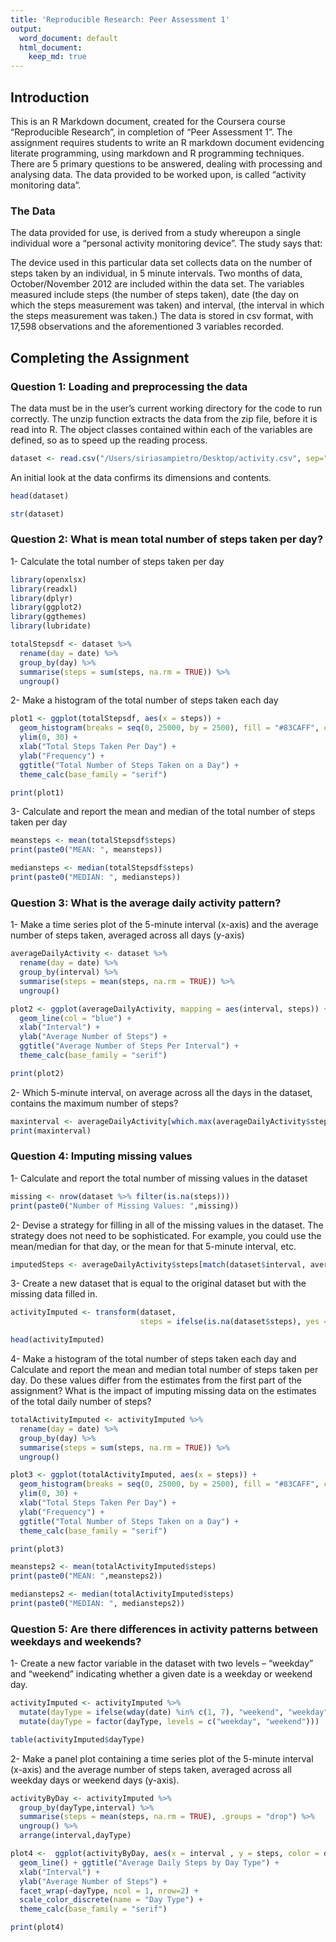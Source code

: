 ```yaml
---
title: 'Reproducible Research: Peer Assessment 1'
output:
  word_document: default
  html_document:
    keep_md: true
---
```


## Introduction

This is an R Markdown document, created for the Coursera course "Reproducible Research", in completion of "Peer Assessment 1". The assignment requires students to write an R markdown document evidencing literate programming, using markdown and R programming techniques. There are 5 primary questions to be answered, dealing with processing and analysing data. The data provided to be worked upon, is called "activity monitoring data".

### The Data

The data provided for use, is derived from a study whereupon a single individual wore a "personal activity monitoring device". The study says that:

The device used in this particular data set collects data on the number of steps taken by an individual, in 5 minute intervals. Two months of data, October/November 2012 are included within the data set. The variables measured include steps (the number of steps taken), date (the day on which the steps measurement was taken) and interval, (the interval in which the steps measurement was taken.) The data is stored in csv format, with 17,598 observations and the aforementioned 3 variables recorded.

## Completing the Assignment

### Question 1: Loading and preprocessing the data

The data must be in the user's current working directory for the code to run correctly. The unzip function extracts the data from the zip file, before it is read into R. The object classes contained within each of the variables are defined, so as to speed up the reading process.

```r
dataset <- read.csv("/Users/siriasampietro/Desktop/activity.csv", sep=",", header=TRUE)
```

An initial look at the data confirms its dimensions and contents.

```r
head(dataset)
```

```r
str(dataset)
```

### Question 2: What is mean total number of steps taken per day?

1- Calculate the total number of steps taken per day

```r
library(openxlsx)
library(readxl)
library(dplyr)
library(ggplot2)
library(ggthemes)
library(lubridate)
```

```r
totalStepsdf <- dataset %>%
  rename(day = date) %>%
  group_by(day) %>%
  summarise(steps = sum(steps, na.rm = TRUE)) %>%
  ungroup()
```

2- Make a histogram of the total number of steps taken each day

```r
plot1 <- ggplot(totalStepsdf, aes(x = steps)) + 
  geom_histogram(breaks = seq(0, 25000, by = 2500), fill = "#83CAFF", col = "black") + 
  ylim(0, 30) + 
  xlab("Total Steps Taken Per Day") + 
  ylab("Frequency") + 
  ggtitle("Total Number of Steps Taken on a Day") + 
  theme_calc(base_family = "serif")

print(plot1)
```

3- Calculate and report the mean and median of the total number of steps taken per day

```r
meansteps <- mean(totalStepsdf$steps)
print(paste0("MEAN: ", meansteps))

mediansteps <- median(totalStepsdf$steps)
print(paste0("MEDIAN: ", mediansteps))
```

### Question 3: What is the average daily activity pattern?

1- Make a time series plot of the 5-minute interval (x-axis) and the average number of steps taken, averaged across all days (y-axis)

```r
averageDailyActivity <- dataset %>% 
  rename(day = date) %>%
  group_by(interval) %>%
  summarise(steps = mean(steps, na.rm = TRUE)) %>%
  ungroup()

plot2 <- ggplot(averageDailyActivity, mapping = aes(interval, steps)) + 
  geom_line(col = "blue") +
  xlab("Interval") + 
  ylab("Average Number of Steps") + 
  ggtitle("Average Number of Steps Per Interval") +
  theme_calc(base_family = "serif")

print(plot2)
```

2- Which 5-minute interval, on average across all the days in the dataset, contains the maximum number of steps?

```r
maxinterval <- averageDailyActivity[which.max(averageDailyActivity$steps), ]$interval
print(maxinterval)
```

### Question 4: Imputing missing values

1- Calculate and report the total number of missing values in the dataset

```r

missing <- nrow(dataset %>% filter(is.na(steps)))
print(paste0("Number of Missing Values: ",missing))
```

2- Devise a strategy for filling in all of the missing values in the dataset. The strategy does not need to be sophisticated. For example, you could use the mean/median for that day, or the mean for that 5-minute interval, etc.

```r
imputedSteps <- averageDailyActivity$steps[match(dataset$interval, averageDailyActivity$interval)]
```

3- Create a new dataset that is equal to the original dataset but with the missing data filled in.

```r
activityImputed <- transform(dataset, 
                             steps = ifelse(is.na(dataset$steps), yes = imputedSteps, no = dataset$steps))

head(activityImputed)
```

4- Make a histogram of the total number of steps taken each day and Calculate and report the mean and median total number of steps taken per day. Do these values differ from the estimates from the first part of the assignment? What is the impact of imputing missing data on the estimates of the total daily number of steps?

```r
totalActivityImputed <- activityImputed %>%
  rename(day = date) %>%
  group_by(day) %>%
  summarise(steps = sum(steps, na.rm = TRUE)) %>%
  ungroup()

plot3 <- ggplot(totalActivityImputed, aes(x = steps)) + 
  geom_histogram(breaks = seq(0, 25000, by = 2500), fill = "#83CAFF", col = "black") + 
  ylim(0, 30) + 
  xlab("Total Steps Taken Per Day") + 
  ylab("Frequency") + 
  ggtitle("Total Number of Steps Taken on a Day") + 
  theme_calc(base_family = "serif")

print(plot3)
```

```r
meansteps2 <- mean(totalActivityImputed$steps)
print(paste0("MEAN: ",meansteps2))

mediansteps2 <- median(totalActivityImputed$steps)
print(paste0("MEDIAN: ", mediansteps2))
```

### Question 5: Are there differences in activity patterns between weekdays and weekends?

1- Create a new factor variable in the dataset with two levels – “weekday” and “weekend” indicating whether a given date is a weekday or weekend day.

```r
activityImputed <- activityImputed %>%
  mutate(dayType = ifelse(wday(date) %in% c(1, 7), "weekend", "weekday")) %>%
  mutate(dayType = factor(dayType, levels = c("weekday", "weekend")))

table(activityImputed$dayType)
```

2- Make a panel plot containing a time series plot of the 5-minute interval (x-axis) and the average number of steps taken, averaged across all weekday days or weekend days (y-axis).

```r
activityByDay <- activityImputed %>% 
  group_by(dayType,interval) %>% 
  summarise(steps = mean(steps, na.rm = TRUE), .groups = "drop") %>%
  ungroup() %>% 
  arrange(interval,dayType)

plot4 <-  ggplot(activityByDay, aes(x = interval , y = steps, color = dayType)) + 
  geom_line() + ggtitle("Average Daily Steps by Day Type") + 
  xlab("Interval") + 
  ylab("Average Number of Steps") +
  facet_wrap(~dayType, ncol = 1, nrow=2) +
  scale_color_discrete(name = "Day Type") +
  theme_calc(base_family = "serif")

print(plot4)
```
